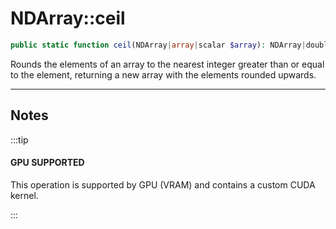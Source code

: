 
# NDArray::ceil

```php
public static function ceil(NDArray|array|scalar $array): NDArray|double;
```
Rounds the elements of an array to the nearest integer greater than or equal to the element,
returning a new array with the elements rounded upwards.

---

## Notes

:::tip

#### GPU SUPPORTED
This operation is supported by GPU (VRAM) and contains a custom CUDA kernel.

:::
